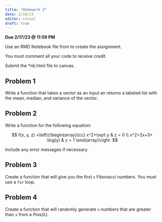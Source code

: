 ```yaml
---
title: "Homework 2"
date: 2/10/23
editor: visual
draft: true
---
```


**Due 2/17/23 \@ 11:59 PM**

Use an RMD Notebook file from to create the assignment.

You must comment all your code to receive credit.

Submit the \*nb.html file to canvas.

## Problem 1

Write a function that takes a vector as an input an returns a labeled list with the mean, median, and variance of the vector.

## Problem 2

Write a function for the following equation:

$$
f(x, y, z) =\left\{\begin{array}{cc}
x^2+\sqrt y & z  = 0 \\ 
x^2+2x+3+ \log(y) & z = 1
\end{array}\right.
$$

Include any error messages if necessary.

## Problem 3

Create a function that will give you the first `x` Fibonacci numbers. You must use a `for` loop.

## Problem 4

Create a function that will randomly generate `n` numbers that are greater than `x` from a $Pois(\lambda)$.
